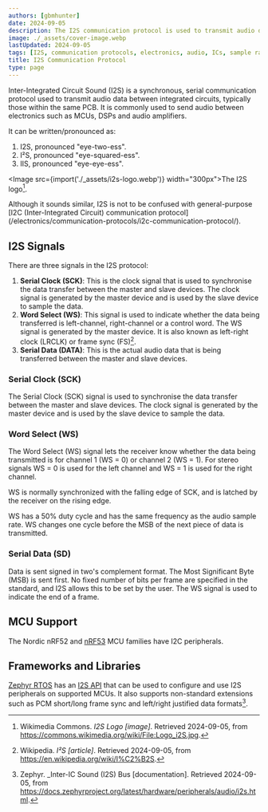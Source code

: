 ```yaml
---
authors: [gbmhunter]
date: 2024-09-05
description: The I2S communication protocol is used to transmit audio data between integrated circuits.
image: ./_assets/cover-image.webp
lastUpdated: 2024-09-05
tags: [I2S, communication protocols, electronics, audio, ICs, sample rate, signals, serial, Zephyr]
title: I2S Communication Protocol
type: page
---
```

<WarningIsNotes />

Inter-Integrated Circuit Sound (I2S) is a synchronous, serial communication protocol used to transmit audio data between integrated circuits, typically those within the same PCB. It is commonly used to send audio between electronics such as MCUs, DSPs and audio amplifiers.

It can be written/pronounced as:

1. I2S, pronounced "eye-two-ess".
1. I²S, pronounced "eye-squared-ess".
1. IIS, pronounced "eye-eye-ess".

<Image src={import('./_assets/i2s-logo.webp')} width="300px">The I2S logo[^wiki-commons-i2s-logo].</Image>

<Aside type="tip">
Although it sounds similar, I2S is not to be confused with general-purpose [I2C (Inter-Integrated Circuit) communication protocol](/electronics/communication-protocols/i2c-communication-protocol/).
</Aside>

## I2S Signals

There are three signals in the I2S protocol:

1. **Serial Clock (SCK)**: This is the clock signal that is used to synchronise the data transfer between the master and slave devices. The clock signal is generated by the master device and is used by the slave device to sample the data.
1. **Word Select (WS)**: This signal is used to indicate whether the data being transferred is left-channel, right-channel or a control word. The WS signal is generated by the master device. It is also known as left-right clock (LRCLK) or frame sync (FS)[^wikipedia-i2s].
1. **Serial Data (DATA)**: This is the actual audio data that is being transferred between the master and slave devices.

### Serial Clock (SCK)

The Serial Clock (SCK) signal is used to synchronise the data transfer between the master and slave devices. The clock signal is generated by the master device and is used by the slave device to sample the data.

### Word Select (WS)

The Word Select (WS) signal lets the receiver know whether the data being transmitted is for channel 1 (WS = 0) or channel 2 (WS = 1). For stereo signals WS = 0 is used for the left channel and WS = 1 is used for the right channel.

WS is normally synchronized with the falling edge of SCK, and is latched by the receiver on the rising edge.

WS has a 50% duty cycle and has the same frequency as the audio sample rate. WS changes one cycle before the MSB of the next piece of data is transmitted.

### Serial Data (SD)

Data is sent signed in two's complement format. The Most Significant Byte (MSB) is sent first. No fixed number of bits per frame are specified in the standard, and I2S allows this to be set by the user. The WS signal is used to indicate the end of a frame.

## MCU Support

The Nordic nRF52 and [nRF53](/programming/microcontrollers/nordic/nrf53/) MCU families have I2C peripherals.

## Frameworks and Libraries

[Zephyr RTOS](/programming/operating-systems/zephyr/) has an [I2S API](https://docs.zephyrproject.org/latest/hardware/peripherals/audio/i2s.html) that can be used to configure and use I2S peripherals on supported MCUs. It also supports non-standard extensions such as PCM short/long frame sync and left/right justified data formats[^zephyr-i2s-bus-docs].

[^wiki-commons-i2s-logo]: Wikimedia Commons. _I2S Logo [image]_. Retrieved 2024-09-05, from https://commons.wikimedia.org/wiki/File:Logo_i2S.jpg.
[^wikipedia-i2s]: Wikipedia. _I²S [article]_. Retrieved 2024-09-05, from https://en.wikipedia.org/wiki/I%C2%B2S.
[^zephyr-i2s-bus-docs]: Zephyr. _Inter-IC Sound (I2S) Bus [documentation]. Retrieved 2024-09-05, from https://docs.zephyrproject.org/latest/hardware/peripherals/audio/i2s.html.
